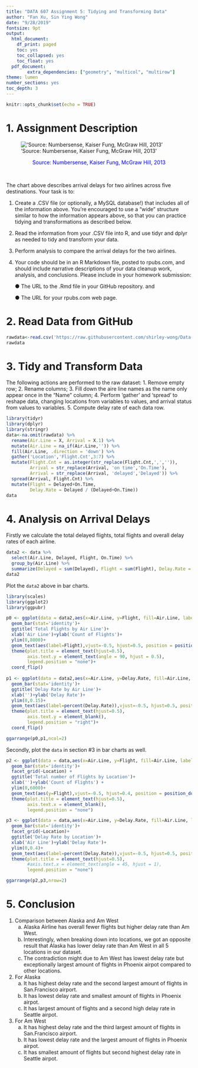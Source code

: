 ---
title: "DATA 607 Assignment 5: Tidying and Transforming Data"
author: "Fan Xu, Sin Ying Wong"
date: "9/28/2019"
fontsize: 9pt
output:
  html_document:
    df_print: paged
    toc: yes
    toc_collapsed: yes
    toc_float: yes
  pdf_document:
        extra_dependencies: ["geometry", "multicol", "multirow"]
theme: lumen
number_sections: yes
toc_depth: 3
---

```{r setup, include=FALSE}
knitr::opts_chunk$set(echo = TRUE)
```

# 1. Assignment Description
!['Source: Numbersense, Kaiser Fung, McGraw Hill, 2013'](https://raw.githubusercontent.com/shirley-wong/Data-607/master/Ass5_data.png)
<center>
<span style="color:blue">Source: Numbersense, Kaiser Fung, McGraw Hill, 2013</span>
</center><br/>

The chart above describes arrival delays for two airlines across five destinations. Your task is to:

(1) Create a .CSV file (or optionally, a MySQL database!) that includes all of the information above. You’re encouraged to use a “wide” structure similar to how the information appears above, so that you can practice tidying and transformations as described below.

(2) Read the information from your .CSV file into R, and use tidyr and dplyr as needed to tidy and transform your data.

(3) Perform analysis to compare the arrival delays for the two airlines.

(4) Your code should be in an R Markdown file, posted to rpubs.com, and should include narrative descriptions of your data cleanup work, analysis, and conclusions. Please include in your homework submission:

      ● The URL to the .Rmd file in your GitHub repository. and

      ● The URL for your rpubs.com web page.

# 2. Read Data from GitHub
```{r Read Data}
rawdata<-read.csv('https://raw.githubusercontent.com/shirley-wong/Data-607/master/Ass5_data.csv', stringsAsFactors = FALSE)
rawdata

```

# 3. Tidy and Transform Data
The following actions are performed to the raw dataset:
  1. Remove empty row;
  2. Rename columns;
  3. Fill down the aire line names as the name only appear once in the "Name" column;
  4. Perform 'gather' and 'spread' to reshape data, changing locations from variables to values, and arrival status from values to variables.
  5. Compute delay rate of each data row. 
```{r tidy & Transform}
library(tidyr)
library(dplyr)
library(stringr)
data<-na.omit(rawdata) %>% 
  rename(Air.Line = X, Arrival = X.1) %>% 
  mutate(Air.Line = na_if(Air.Line,'')) %>% 
  fill(Air.Line, .direction = 'down') %>% 
  gather('Location','Flight.Cnt',3:7) %>% 
  mutate(Flight.Cnt = as.integer(str_replace(Flight.Cnt,',','')),
         Arrival = str_replace(Arrival, 'on time','On.Time'),
         Arrival = str_replace(Arrival, 'delayed','Delayed')) %>%
  spread(Arrival, Flight.Cnt) %>%
  mutate(Flight = Delayed+On.Time,
         Delay.Rate = Delayed / (Delayed+On.Time)) 
data
```

# 4. Analysis on Arrival Delays
Firstly we calculate the total delayed flights, total flights and overall delay rates of each airline.
```{r analysis}
data2 <- data %>%
  select(Air.Line, Delayed, Flight, On.Time) %>%
  group_by(Air.Line) %>%
  summarize(Delayed = sum(Delayed), Flight = sum(Flight), Delay.Rate = sum(Delayed)/sum(Flight))
data2
```

Plot the `data2` above in bar charts. 
```{r Plots 1}
library(scales)
library(ggplot2)
library(ggpubr)

p0 <- ggplot(data = data2,aes(x=Air.Line, y=Flight, fill=Air.Line, label=Delay.Rate))+
  geom_bar(stat='identity')+
  ggtitle('Total Flights by Air Line')+
  xlab('Air Line')+ylab('Count of Flights')+
  ylim(0,8000)+
  geom_text(aes(label=Flight),vjust=-0.5, hjust=0.5, position = position_dodge(width = 1), color="black")+
  theme(plot.title = element_text(hjust=0.5),
        axis.text.y = element_text(angle = 90, hjust = 0.5),
        legend.position = "none")+
  coord_flip()
        
p1 <- ggplot(data = data2,aes(x=Air.Line, y=Delay.Rate, fill=Air.Line, label=Delay.Rate))+
  geom_bar(stat='identity')+
  ggtitle('Delay Rate by Air Line')+
  xlab('')+ylab('Delay Rate')+
  ylim(0,0.15)+
  geom_text(aes(label=percent(Delay.Rate)),vjust=-0.5, hjust=0.5, position = position_dodge(width = 1), color="black")+
  theme(plot.title = element_text(hjust=0.5),
        axis.text.y = element_blank(),
        legend.position = "right")+
  coord_flip()

ggarrange(p0,p1,ncol=2)
```


Secondly, plot the `data` in section #3 in bar charts as well.
```{r Plots 2}
p2 <- ggplot(data = data,aes(x=Air.Line, y=Flight, fill=Air.Line, label=Flight))+
  geom_bar(stat='identity')+
  facet_grid(~Location) +
  ggtitle('Total number of Flights by Location')+
  xlab('')+ylab('Count of Flights') +
  ylim(0,6000)+
  geom_text(aes(y=Flight),vjust=-0.5, hjust=0.4, position = position_dodge(width = 1), color="black")+
  theme(plot.title = element_text(hjust=0.5),
        axis.text.x = element_blank(),
        legend.position = "none")

p3 <- ggplot(data = data,aes(x=Air.Line, y=Delay.Rate, fill=Air.Line, label=Delay.Rate))+
  geom_bar(stat='identity')+
  facet_grid(~Location)+
  ggtitle('Delay Rate by Location')+
  xlab('Air Line')+ylab('Delay Rate')+
  ylim(0,0.4)+
  geom_text(aes(label=percent(Delay.Rate)),vjust=-0.5, hjust=0.5, position = position_dodge(width = 1), color="black")+
  theme(plot.title = element_text(hjust=0.5),
        #axis.text.x = element_text(angle = 45, hjust = 1),
        legend.position = "none")

ggarrange(p2,p3,nrow=2)
```




# 5. Conclusion

1. Comparison between Alaska and Am West
      a. Alaska Airline has overall fewer flights but higher delay rate than Am West.
      b. Interestingly, when breaking down into locations, we got an opposite result that Alaska has lower delay rate than Am West in all 5 locations in our dataset. 
      c. The contradiction might due to Am West has lowest delay rate but exceptionally largest amount of flights in Phoenix airpot compared to other locations.
      
2. For Alaska
      a. It has highest delay rate and the second largest amount of flights in San.Francisco airport.
      b. It has lowest delay rate and smallest amount of flights in Phoenix airpot.
      c. It has largest amount of flights and a second high delay rate in Seattle airpot.

3. For Am West
      a. It has highest delay rate and the third largest amount of flights in San.Francisco airport.
      b. It has lowest delay rate and the largest amount of flights in Phoenix airpot.
      c. It has smallest amount of flights but second highest delay rate in Seattle airpot.

      





